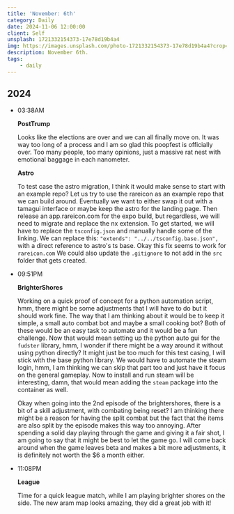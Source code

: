 ```yaml
---
title: 'November: 6th'
category: Daily
date: 2024-11-06 12:00:00
client: Self
unsplash: 1721332154373-17e78d19b4a4
img: https://images.unsplash.com/photo-1721332154373-17e78d19b4a4?crop=entropy&cs=srgb&fm=jpg&ixid=MnwzNjM5Nzd8MHwxfHJhbmRvbXx8fHx8fHx8fDE2ODE3NDg2ODY&ixlib=rb-4.0.3&q=85
description: November 6th.
tags:
    - daily
---
```



## 2024

-	03:38AM

	**PostTrump**

	Looks like the elections are over and we can all finally move on.
	It was way too long of a process and I am so glad this poopfest is officially over.
	Too many people, too many opinions, just a massive rat nest with emotional baggage in each nanometer.

	**Astro**

	To test case the astro migration, I think it would make sense to start with an example repo?
	Let us try to use the rareicon as an example repo that we can build around.
	Eventually we want to either swap it out with a tamagui interface or maybe keep the astro for the landing page.
	Then release an app.rareicon.com for the expo build, but regardless, we will need to migrate and replace the nx extension.
	To get started, we will have to replace the `tsconfig.json` and manually handle some of the linking.
	We can replace this: `"extends": "../../tsconfig.base.json",` with a direct reference to astro's ts base.
	Okay this fix seems to work for `rareicon.com`
	We could also update the `.gitignore` to not add in the `src` folder that gets created.

-	09:51PM

	**BrighterShores**

	Working on a quick proof of concept for a python automation script, hmm, there might be some adjustments that I will have to do but it should work fine.
	The way that I am thinking about it would be to keep it simple, a small auto combat bot and maybe a small cooking bot?
	Both of these would be an easy task to automate and it would be a fun challenge.
	Now that would mean setting up the python auto gui for the `fudster` library, hmm, I wonder if there might be a way around it without using python directly?
	It might just be too much for this test casing, I will stick with the base python library.
	We would have to automate the steam login, hmm, I am thinking we can skip that part too and just have it focus on the general gameplay.
	Now to install and run steam will be interesting, damn, that would mean adding the `steam` package into the container as well.

	Okay when going into the 2nd episode of the brightershores, there is a bit of a skill adjustment, with combating being reset? 
	I am thinking there might be a reason for having the split combat but the fact that the items are also split by the episode makes this way too annoying.
	After spending a solid day playing through the game and giving it a fair shot, I am going to say that it might be best to let the game go.
	I will come back around when the game leaves beta and makes a bit more adjustments, it is definitely not worth the $6 a month either.

-	11:08PM

	**League**

	Time for a quick league match, while I am playing brighter shores on the side.
	The new aram map looks amazing, they did a great job with it!